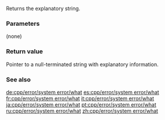 {{cpp/error/system_error/title|what}}
{{cpp/error/system_error/navbar}}
{{ddcl | since=c++11 |
virtual const char* what() const noexcept;
}}

Returns the explanatory string.

===Parameters===
(none)

===Return value===
Pointer to a null-terminated string with explanatory information. 

===See also===
{{dsc begin}}
{{dsc inc | cpp/error/system_error/dsc code}}
{{dsc end}}

[[de:cpp/error/system error/what]]
[[es:cpp/error/system error/what]]
[[fr:cpp/error/system error/what]]
[[it:cpp/error/system error/what]]
[[ja:cpp/error/system error/what]]
[[pt:cpp/error/system error/what]]
[[ru:cpp/error/system error/what]]
[[zh:cpp/error/system error/what]]